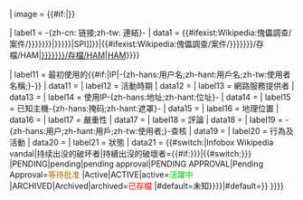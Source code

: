 {{main other
|1=
{{ifPNS|{{error|錯誤：請建立在[[Wikipedia:持续出没的破坏者]]的子頁面}}}}
|2=
__NOINDEX__
{{infobox
| title     = {{{name|}}}
| above     = <div class="shortcutbox noprint borderless" style="border: 1px solid #aaa; background: #fff; text-align: center; padding: 2px; font-size: smaller; font-weight: bold">[[Wikipedia:捷徑|{{lan|zh-hans=快捷方式|zh-hant=捷徑}}]]：{{#switch:{{BASEPAGENAME}}|Infobox Wikipedia vandal|持续出没的破坏者|持續出沒的破壞者=[[LTA:{{PAGENAME:{{SUBPAGENAME}}}}]]{{#if:{{{shortcut|}}}|、{{{shortcut}}}}}</div>|#default={{{shortcut|}}}}}
| image     = {{#if:{{{image|}}}|[[File:{{{image}}}|{{{imagesize|220x220px}}}]]}}

| label1     = -{zh-cn: 链接;zh-tw: 連結}-
| data1      = {{#ifexist:Wikipedia:傀儡調查/案件/{{{SPI|{{{name|{{PAGENAME:{{SUBPAGENAME}}}}}}}}}}|{{hlist|[[Wikipedia:傀儡調查/案件/{{{SPI|{{{name|{{PAGENAME:{{SUBPAGENAME}}}}}}}}}}|SPI]]}}|{{#ifexist:Wikipedia:傀儡調查/案件/{{{SPI|{{{name|{{PAGENAME:{{SUBPAGENAME}}}}}}}}}}/存檔/HAM|[[Wikipedia:傀儡調查/案件/{{{SPI|{{{name|{{PAGENAME:{{SUBPAGENAME}}}}}}}}}}/存檔/HAM|HAM]]}}}}

| label11    = 最初使用的{{#if:{{IsIP|{{{Originalname}}}}}|IP|-{zh-hans:用户名;zh-hant:用戶名;zh-tw:使用者名稱;}-}}
| data11     = {{{Originalname|}}}
| label12    = 活動時期
| data12     = {{{lifespan|}}}
| label13    = 網路服務提供者
| data13     = {{{ISP|}}}
| label14    = 使用IP-{zh-hans:地址;zh-hant:位址}-
| data14     = {{{IPs|}}}
| label15    = 已知主機-{zh-hans:掩码;zh-hant:遮罩}-
| data15     = {{{hostmasks|}}}
| label16    = 地理位置
| data16     = {{{location|}}}
| label17    = 嚴重性
| data17     = {{{severity|}}}
| label18    = 評論
| data18     = {{{RFCs|}}}
| label19    = -{zh-hans:用户;zh-hant:用戶;zh-tw:使用者;}-查核
| data19     = {{{SPIs|}}}
| label20   = 行為及活動
| data20    = {{{Instructions|}}}
| label21   = 狀態
| data21    = {{#switch:{{BASEPAGENAME}}|Infobox Wikipedia vandal|持续出没的破坏者|持續出沒的破壞者={{#if:{{{status|{{{Status|}}}}}}|{{#switch:{{{status|{{{Status}}}}}}
|PENDING|pending|pending approval|PENDING APPROVAL|Pending Approval=<span style="color:#A46A00;">等待批准</span><includeonly>{{Wikipedia other|[[Category:持续出没的破坏者 – 等待批准|{{SUBPAGENAME}}]]}}</includeonly>
|Active|ACTIVE|active=<span style="color:#00CC00;">活躍中</span><includeonly>{{Wikipedia other|[[Category:持续出没的破坏者 – 活跃中|{{SUBPAGENAME}}]]}}</includeonly>
|ARCHIVED|Archived|archived=<span style="color:red;">已存檔</span><includeonly>{{Wikipedia other|[[Category:持续出没的破坏者 – 已存档|{{SUBPAGENAME}}]]}}</includeonly>
|#default=未知<includeonly>{{Wikipedia other|[[Category:持续出没的破坏者 – 未知状态|{{SUBPAGENAME}}]]}}</includeonly>}}}}|#default=}}
}}}}<noinclude>
{{Documentation}}<includeonly></includeonly>
</noinclude>
